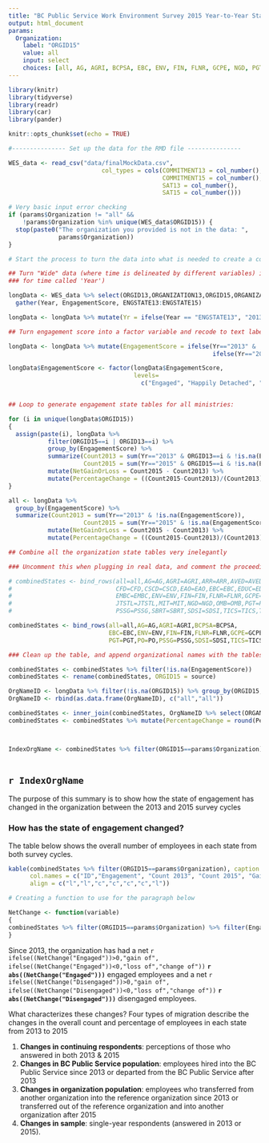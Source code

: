 ```yaml
---
title: "BC Public Service Work Environment Survey 2015 Year-to-Year State of Engagement"
output: html_document
params:
  Organization: 
    label: "ORGID15"
    value: all
    input: select
    choices: [all, AG, AGRI, BCPSA, EBC, ENV, FIN, FLNR, GCPE, NGD, PGT, PO, PSSG, SDSI, TICS]
---
```


```r
library(knitr)
library(tidyverse)
library(readr)
library(car)
library(pander)

knitr::opts_chunk$set(echo = TRUE)

#--------------- Set up the data for the RMD file ---------------

WES_data <- read_csv("data/finalMockData.csv", 
                          col_types = cols(COMMITMENT13 = col_number(), 
                                           COMMITMENT15 = col_number(),
                                           SAT13 = col_number(), 
                                           SAT15 = col_number()))

# Very basic input error checking
if (params$Organization != "all" &&
    !params$Organization %in% unique(WES_data$ORGID15)) {
  stop(paste0("The organization you provided is not in the data: ",
              params$Organization))
}

# Start the process to turn the data into what is needed to create a combined dataset

## Turn "Wide" data (where time is delineated by different variables) into "Long" data (where there is a variable
### for time called 'Year') 

longData <- WES_data %>% select(ORGID13,ORGANIZATION13,ORGID15,ORGANIZATION15, ENGSTATE13, ENGSTATE15) %>% 
  gather(Year, EngagementScore, ENGSTATE13:ENGSTATE15)

longData <- longData %>% mutate(Yr = ifelse(Year == "ENGSTATE13", "2013", "2015" ))

## Turn engagement score into a factor variable and recode to text labels

longData <- longData %>% mutate(EngagementScore = ifelse(Yr=="2013" & !is.na(ORGID13) & is.na(EngagementScore), "Non Respondents",
                                                         ifelse(Yr=="2015" & !is.na(ORGID15) & is.na(EngagementScore), "Non Respondents", EngagementScore)))

longData$EngagementScore <- factor(longData$EngagementScore,
                                   levels=
                                     c("Engaged", "Happily Detached", "Unhappily Dedicated", "Disengaged", "Non Respondents"))


## Loop to generate engagement state tables for all ministries:

for (i in unique(longData$ORGID15))
{
  assign(paste(i), longData %>% 
           filter(ORGID15==i | ORGID13==i) %>% 
           group_by(EngagementScore) %>% 
           summarize(Count2013 = sum(Yr=="2013" & ORGID13==i & !is.na(EngagementScore)), 
                     Count2015 = sum(Yr=="2015" & ORGID15==i & !is.na(EngagementScore))) %>% 
           mutate(NetGainOrLoss = Count2015 - Count2013) %>% 
           mutate(PercentageChange = ((Count2015-Count2013)/(Count2013))* 100))
}

all <- longData %>%
  group_by(EngagementScore) %>% 
  summarize(Count2013 = sum(Yr=="2013" & !is.na(EngagementScore)), 
                     Count2015 = sum(Yr=="2015" & !is.na(EngagementScore))) %>% 
           mutate(NetGainOrLoss = Count2015 - Count2013) %>% 
           mutate(PercentageChange = ((Count2015-Count2013)/(Count2013))* 100)

## Combine all the organization state tables very inelegantly

### Uncomment this when plugging in real data, and comment the proceeding block of code instead

# combinedStates <- bind_rows(all=all,AG=AG,AGRI=AGRI,ARR=ARR,AVED=AVED,BCPSA=BCPSA,
#                             CFD=CFD,CSCD=CSCD,EAO=EAO,EBC=EBC,EDUC=EDUC,EM=EM,
#                             EMBC=EMBC,ENV=ENV,FIN=FIN,FLNR=FLNR,GCPE=GCPE,HLTH=HLTH,
#                             JTSTL=JTSTL,MIT=MIT,NGD=NGD,OMB=OMB,PGT=PGT,PO=PO,
#                             PSSG=PSSG,SBRT=SBRT,SDSI=SDSI,TICS=TICS,TRAN=TRAN, .id="source")

combinedStates <- bind_rows(all=all,AG=AG,AGRI=AGRI,BCPSA=BCPSA,
                            EBC=EBC,ENV=ENV,FIN=FIN,FLNR=FLNR,GCPE=GCPE,NGD=NGD,
                            PGT=PGT,PO=PO,PSSG=PSSG,SDSI=SDSI,TICS=TICS, .id="source")

### Clean up the table, and append organizational names with the tables

combinedStates <- combinedStates %>% filter(!is.na(EngagementScore))
combinedStates <- rename(combinedStates, ORGID15 = source)

OrgNameID <- longData %>% filter(!is.na(ORGID15)) %>% group_by(ORGID15,ORGANIZATION15) %>% summarise()
OrgNameID <- rbind(as.data.frame(OrgNameID), c("all","all"))

combinedStates <- inner_join(combinedStates, OrgNameID %>% select(ORGANIZATION15, ORGID15), by = "ORGID15")
combinedStates <- combinedStates %>% mutate(PercentageChange = round(PercentageChange,digits=2))



IndexOrgName <- combinedStates %>% filter(ORGID15==params$Organization) %>% select(ORGANIZATION15) %>% distinct()
 

```

## `r IndexOrgName`

The purpose of this summary is to show how the state of engagement has changed in the organization between the 2013 and 2015 survey cycles

### How has the state of engagement changed?

The table below shows the overall number of employees in each state from both survey cycles.

```r


kable(combinedStates %>% filter(ORGID15==params$Organization), caption = "Table 1: Organizational Engagement State", digits = 2, 
      col.names = c("ID","Engagement", "Count 2013", "Count 2015", "Gain/Loss", "Change (%)", "Organization"), 
      align = c("l","l","c","c","c","c","l"))

# Creating a function to use for the paragraph below 

NetChange <- function(variable) 
{
combinedStates %>% filter(ORGID15==params$Organization) %>% filter(EngagementScore==variable) %>% select(NetGainOrLoss)
}

```


Since 2013, the organization has had a net `r ifelse((NetChange("Engaged"))>0,"gain of", ifelse((NetChange("Engaged"))<0,"loss of","change of"))` **`r abs((NetChange("Engaged")))`** engaged employees and a net `r ifelse((NetChange("Disengaged"))>0,"gain of", ifelse((NetChange("Disengaged"))<0,"loss of","change of"))` **`r abs((NetChange("Disengaged")))`** disengaged employees.

What characterizes these changes?
Four types of migration describe the changes in the overall count and percentage of employees in each state from 2013 to 2015

1. **Changes in continuing respondents**: perceptions of those who answered in both 2013 & 2015
2. **Changes in BC Public Service population**: employees hired into the BC Public Service since 2013 or departed from the BC Public Service after 2013
3. **Changes in organization population**: employees who transferred from another organization into the reference organization since 2013 or transferred out of the reference organization and into another organization after 2015
4. **Changes in sample**: single-year respondents (answered in 2013 or 2015).


